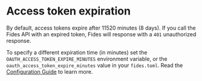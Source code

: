 
# Access token expiration

By default, access tokens expire after 11520 minutes (8 days). If you call the Fides API with an expired token, Fides will response with a `401` unauthorized response.

To specify a different expiration time (in minutes) set the `OAUTH_ACCESS_TOKEN_EXPIRE_MINUTES` environment variable, or the `oauth_access_token_expire_minutes` value in your `fides.toml`. Read the [Configuration Guide](/docs/dev-docs/configuration/configuration) to learn more.
